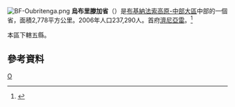 [[File:BF-Oubritenga.png|right]]
'''烏布里滕加省'''（{{lang-fr|Oubritenga}}）是[[布基納法索|布基納法索]][[高原-中部大區|高原-中部大區]]中部的一個省，面積2,778平方公里。2006年人口237,290人。首府[[濟尼亞雷|濟尼亞雷]]。<ref>{{Cite web |url=http://www.insd.bf/Documents/Publications/INSD/Publications/Resultats_enquetes/Autres%20enq/Rapport_preliminaire_RGPH06.pdf |title=2006年人口普查初步結果 |access-date=2008-09-23 |archive-url=https://web.archive.org/web/20150721185435/http://www.insd.bf/Documents/Publications/INSD/Publications/Resultats_enquetes/Autres%20enq/Rapport_preliminaire_RGPH06.pdf |archive-date=2015-07-21 |dead-url=yes }}</ref>

本區下轄五縣。

==參考資料==
{{Reflist}}
{{coord|display=title}}
{{BurkinaFaso-geo-stub}}
{{布吉納法索行政區劃}}

[[Category:布基納法索省份|O]]